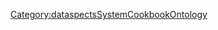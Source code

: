 {{{info|add title=New Recipe|edit title=Edit Recipe|page name=C<unique number;random;10>}}}

{{FormHeader|Recipe}}
{{DataspectsCookbookEntityTypeSpecialFormTemplate0}}
{{StandardFormSections}}
{{FormFooter}}

<noinclude>[[Category:dataspectsSystemCookbookOntology]]</noinclude>
